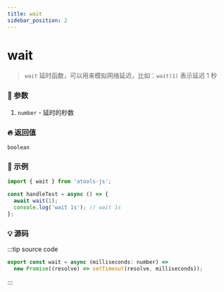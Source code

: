 ```yaml
---
title: wait
sidebar_position: 2
---
```


# wait

> `wait` 延时函数，可以用来模拟网络延迟，比如：`wait(1)` 表示延迟 1 秒

### :bento: 参数

1. `number` - 延时的秒数

### :fire: 返回值

`boolean`

### :rocket: 示例

```js
import { wait } from 'atools-js';

const handleTest = async () => {
  await wait(1);
  console.log('wait 1s'); // wait 1s
};
```

### :bulb: 源码

:::tip source code

```js title="/atools/_basic/wait.ts"
export const wait = async (milliseconds: number) =>
  new Promise((resolve) => setTimeout(resolve, milliseconds));
```

:::
